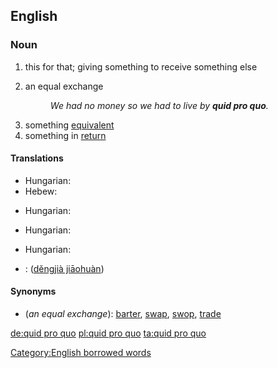 ==English==

===Noun===
{{en-noun|sg=[[quid]] [[pro]] [[quo]]|pl=quid pro quos|pl2=quids pro quos|pl3=quids pro quo}}

# {{law}} this for that; giving something to receive something else
# an equal exchange
#: ''We had no money so we had to live by '''quid pro quo'''.''
# something [[equivalent]]
# something in [[return]]

====Translations====
{{trans-top|this for that}}
*Hungarian: {{t|hu|viszontszolgáltatás}}
*Hebew: {{t|he|יד רוחצת יד}}
{{trans-mid}}
{{trans-bottom}}

{{trans-top|an equal exchange}}
*Hungarian: {{t|hu|ellenszolgáltatás}}
{{trans-mid}}
{{trans-bottom}}

{{trans-top|something equivalent}}
*Hungarian: {{t|hu|egyenérték}}
{{trans-mid}}
{{trans-bottom}}

{{trans-top|something in return}}
*Hungarian: {{t|hu|ellenérték}}
{{trans-mid}}
{{trans-bottom}}

{{checktrans-top}}
*{{ttbc|Mandarin}}: {{zh-ts|等價交換|等价交换}} ([[děngjià jiāohuàn]])
{{checktrans-bottom}}

====Synonyms====
* (''an equal exchange''): [[barter]], [[swap]], [[swop]], [[trade]]

[[Category:English borrowed words]]

[[de:quid pro quo]]
[[pl:quid pro quo]]
[[ta:quid pro quo]]